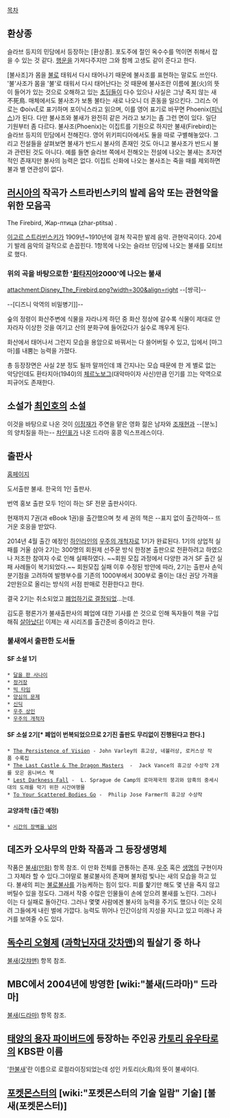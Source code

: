 {{{+1 Fire Bird}}}

[[목차]]

== 환상종 ==
슬라브 등지의 민담에서 등장하는 [환상종]. 포도주에 절인 옥수수를 먹이면 취해서 잡을 수 있는 것 같다. [[행운]]을 가져다주지만 그와 함께 고생도 같이 준다고 한다.

[불사조]가 몸을 [[불]]로 태워서 다시 태어나기 때문에 불사조를 표현하는 말로도 쓰인다. '불'사조가 몸을 '불'로 태워서 다시 태어난다는 것 때문에 불사조란 이름에 [[불]](火)의 뜻이 들어가 있는 것으로 오해하고 있는 [[초딩]]들이 다수 있으나 사실은 그냥 죽지 않는 새 不死鳥. 매체에서도 불사조가 보통 불타는 새로 나오니 더 혼동을 일으킨다. 그리스 어로는 Φοίνιξ로 표기하며 포이닉스라고 읽으며, 이를 영어 표기로 바꾸면 Phoenix([[피닉스]])가 된다. 
다만 불사조와 불새가 완전히 같은 거라고 보기는 좀 그런 면이 있다. 일단 기원부터 좀 다르다. 불사조(Phoenix)는 이집트를 기원으로 하지만 불새(Firebird)는 슬라브 등지의 민담에서 전해진다. 영어 위키피디아에서도 둘을 따로 구별해놓았다. 그리고 전설들을 살펴보면 불새가 반드시 불사의 존재인 것도 아니고 불사조가 반드시 불과 관련된 것도 아니다. 예를 들면 슬라브 쪽에서 전해오는 전설에 나오는 불새는 초자연적인 존재지만 불사의 능력은 없다. 이집트 신화에 나오는 불사조는 죽을 때를 제외하면 불과 별 연관성이 없다.  

== [[러시아]]의 작곡가 스트라빈스키의 발레 음악 또는 관현악을 위한 모음곡 ==
The Firebird, Жар-птица (zhar-ptitsa) .

[[이고르 스트라빈스키]]가 1909년~1910년에 걸쳐 작곡한 발레 음악. 관현악곡이다. 20세기 발레 음악의 걸작으로 손꼽힌다. 1항목에 나오는 슬라브 민담에 나오는 불새를 모티브로 했다. 

=== 위의 곡을 바탕으로한 '[[환타지아]]2000'에 나오는 불새 ===
attachment:Disney_The_Firebird.png?width=300&align=right
--[쌍극]--

--[디즈니 악역의 비밀병기]]--

숲의 정령이 화산주변에 식물을 자라나게 하던 중 화산 정상에 갈수록 식물이 제대로 안 자라자 이상한 것을 여기고 산의 분화구에 들어갔다가 실수로 깨우게 된다.

화산에서 태어나서 그런지 모습을 용암으로 바꿔서는 다 쓸어버릴 수 있고, 입에서 [마그마]를 내뿜는 능력을 가졌다.

총 등장장면은 사실 2분 정도 될까 말까인데 꽤 간지나는 모습 때문에 한 게 별로 없는 악당인데도 환타지아(1940)의 [[체르노보그]](대악마이자 사신)만큼 인기를 끄는 악역으로 피규어도 존재한다. 

{{{#!HTML
<iframe width="560" height="315" src="http://www.youtube.com/embed/I0a5-7Ykr3w" frameborder="0" allowfullscreen></iframe>
}}}

== 소설가 [[최인호]]의 소설 ==
이것을 바탕으로 나온 것이 [[이정재]]가 주연을 맡은 영화 젊은 남자와 [[조재현]]과 --[분노]의 양치질을 하는-- [[차인표]]가 나온 드라마 홍콩 익스프레스이다.

== 출판사 ==
[http://cafe.naver.com/firebirdsf 홈페이지]

도서출판 불새. 한국의 1인 출판사.

번역 홍보 출판 모두 1인이 하는 SF 전문 출판사이다.
 
현재까지 7권(과 eBook 1권)을 출간했으며 첫 세 권의 책은 --표지 없이 출간하여-- 뜨거운 호응을 받았다.

2014년 4월 출간 예정인 [[하인라인]]의 [[우주의 개척자]]로 1기가 완료된다. 1기의 상업적 실패를 거울 삼아 2기는 300명의 회원제 선주문 방식 한정본 출판으로 전환하려고 하였으나 저조한 참여자 수로 인해 실패하였다. ~~회원 모집 과정에서 다양한 과거 SF 출간 실패 사례들이 복기되었다.~~ 회원모집 실패 이후 수정된 방안에 따라, 2기는 출판사 손익분기점을 고려하여 발행부수를 기존의 1000부에서 300부로 줄이는 대신 권당 가격을 2만원으로 올리는 방식의 서점 판매로 전환한다고 한다.

결국 2기는 취소되었고 [http://m.cafe.naver.com/firebirdsf/168 폐업하기로 결정되었]...는데.

김도훈 평론가가 불새출판사의 폐업에 대한 기사를 쓴 것으로 인해 독자들이 책을 구입해줘 [https://twitter.com/closer21/status/550554146156212224 살아났다!] 이제는 새 시리즈를 출간준비 중이라고 한다.


=== 불새에서 출판한 도서들 ===
==== SF 소설 1기 ====
 * [[달을 판 사나이]]
 * [[정거장]]
 * [[빅 타임]]
 * [[양심의 문제]]
 * [[신딕]]
 * [[우주 상인]]
 * [[우주의 개척자]]

==== SF 소설 2기[* 폐업이 번복되었으므로 2기진 출판도 무리없이 진행된다고 한다.]  ====
 * [[The Persistence of Vision]] - John Varley의 휴고상, 네뷸러상, 로커스상 작품 수록집  
 * [[The Last Castle & The Dragon Masters]]  -  Jack Vance의 휴고상 수상작 2개를 모은 옴니버스 책
 * [[Lest Darkness Fall]] -  L. Sprague de Camp의 로마제국의 붕괴와 암흑의 중세시대의 도래를 막기 위한 시간여행물
 * [[To Your Scattered Bodies Go]] -  Philip Jose Farmer의 휴고상 수상작

==== 교양과학 (출간 예정) ====
 * [[시간의 장벽을 넘어]] 

== 데즈카 오사무의 만화 작품과 그 등장생명체 ==
작품은 [[불새(만화)]] 항목 참조. 이 만화 전체를 관통하는 존재. [[우주]] 혹은 [[생명]]의 구현이자 그 자체라 할 수 있다.그야말로 불로불사의 존재며 불처럼 빛나는 새의 모습을 하고 있다. 불새의 피는 [[불로불사]]를 가능케하는 힘이 있다. 피를 핥기만 해도 몇 년을 죽지 않고 버틸수 있을 정도다. 그래서 작중 수많은 인물들이 손에 얻으려 불새를 노린다. 그러나 이는 다 실패로 돌아간다. 그러나 몇몇 사람에겐 불사의 능력을 주기도 했으나 이는 오히려 그들에게 내린 벌에 가깝다. 능력도 뛰어나 인간이상의 지성을 지니고 있고 미래나 과거를 보여줄 수도 있다.

== [[독수리 오형제]] ([[과학닌자대 갓차맨]])의 필살기 중 하나 ==
[[불새(갓챠맨)]] 항목 참조.

== MBC에서 2004년에 방영한 [wiki:"불새(드라마)" 드라마] ==
[[불새(드라마)]] 항목 참조.

== [[태양의 용자 파이버드]]에 등장하는 주인공 [[카토리 유우타로]]의 KBS판 이름 ==
'[[한불새]]'란 이름으로 로컬라이징되었는데 성인 카토리(火鳥)의 뜻이 불새이다.
== [[포켓몬스터]]의 [wiki:"포켓몬스터의 기술 일람" 기술] [불새(포켓몬스터)] ==
